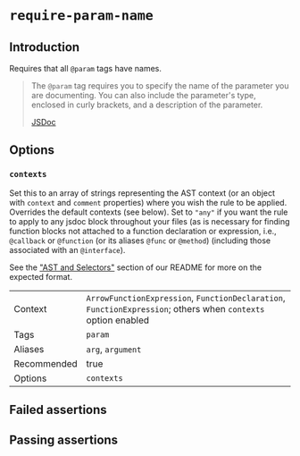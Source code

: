 # `require-param-name`

## Introduction

Requires that all `@param` tags have names.

> The `@param` tag requires you to specify the name of the parameter you are documenting. You can also include the parameter's type, enclosed in curly brackets, and a description of the parameter.
>
> [JSDoc](https://jsdoc.app/tags-param.html#overview)

## Options

### `contexts`

Set this to an array of strings representing the AST context (or an object with
`context` and `comment` properties) where you wish the rule to be applied.
Overrides the default contexts (see below). Set to `"any"` if you want
the rule to apply to any jsdoc block throughout your files (as is necessary
for finding function blocks not attached to a function declaration or
expression, i.e., `@callback` or `@function` (or its aliases `@func` or
`@method`) (including those associated with an `@interface`).

See the ["AST and Selectors"](../#advanced-ast-and-selectors)
section of our README for more on the expected format.

|||
|---|---|
|Context|`ArrowFunctionExpression`, `FunctionDeclaration`, `FunctionExpression`; others when `contexts` option enabled|
|Tags|`param`|
|Aliases|`arg`, `argument`|
|Recommended|true|
|Options|`contexts`|


## Failed assertions

<Assertions rule="requireParamName" />

## Passing assertions

<Assertions rule="requireParamName" passing />
